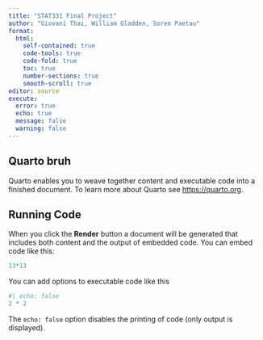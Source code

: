 ```yaml
---
title: "STAT331 Final Project"
author: "Giovani Thai, William Gladden, Soren Paetau"
format: 
  html:
    self-contained: true
    code-tools: true
    code-fold: true
    toc: true
    number-sections: true
    smooth-scroll: true
editor: source
execute: 
  error: true
  echo: true
  message: false
  warning: false
---
```


## Quarto bruh

Quarto enables you to weave together content and executable code into a finished document. To learn more about Quarto see <https://quarto.org>.

## Running Code

When you click the **Render** button a document will be generated that includes both content and the output of embedded code. You can embed code like this:

```r
13*13
```

You can add options to executable code like this

```r
#| echo: false
2 * 2
```

The `echo: false` option disables the printing of code (only output is displayed).
